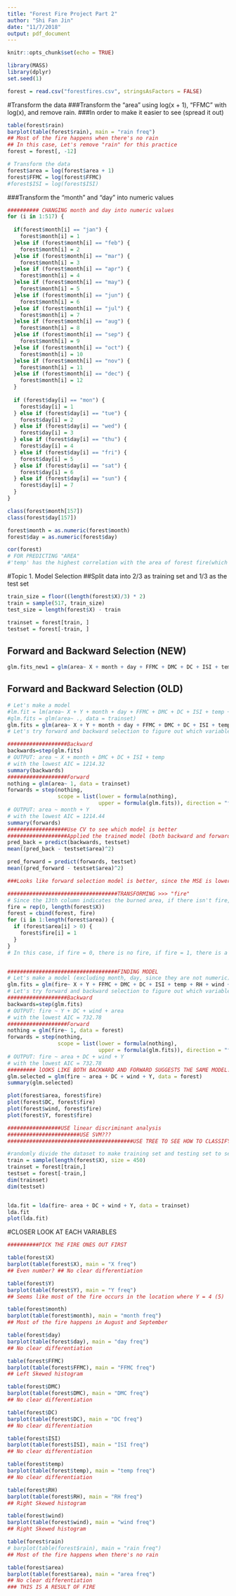 ```yaml
---
title: "Forest Fire Project Part 2"
author: "Shi Fan Jin"
date: "11/7/2018"
output: pdf_document
---
```


```r
knitr::opts_chunk$set(echo = TRUE)
```

```r
library(MASS)
library(dplyr)
set.seed(1)
```

```r
forest = read.csv("forestfires.csv", stringsAsFactors = FALSE)
```


#Transform the data
###Transform the "area" using log(x + 1), "FFMC" with log(x), and remove rain.
###In order to make it easier to see (spread it out)
```r
table(forest$rain)
barplot(table(forest$rain), main = "rain freq")
## Most of the fire happens when there's no rain
## In this case, Let's remove "rain" for this practice
forest = forest[, -12]

# Transform the data
forest$area = log(forest$area + 1)
forest$FFMC = log(forest$FFMC)
#forest$ISI = log(forest$ISI)
```

###Transform the "month" and "day" into numeric values
```r
########## CHANGING month and day into numeric values
for (i in 1:517) {
  
  if(forest$month[i] == "jan") {
    forest$month[i] = 1
  }else if (forest$month[i] == "feb") {
    forest$month[i] = 2
  }else if (forest$month[i] == "mar") {
    forest$month[i] = 3
  }else if (forest$month[i] == "apr") {
    forest$month[i] = 4
  }else if (forest$month[i] == "may") {
    forest$month[i] = 5
  }else if (forest$month[i] == "jun") {
    forest$month[i] = 6
  }else if (forest$month[i] == "jul") {
    forest$month[i] = 7
  }else if (forest$month[i] == "aug") {
    forest$month[i] = 8
  }else if (forest$month[i] == "sep") {
    forest$month[i] = 9
  }else if (forest$month[i] == "oct") {
    forest$month[i] = 10
  }else if (forest$month[i] == "nov") {
    forest$month[i] = 11
  }else if (forest$month[i] == "dec") {
    forest$month[i] = 12
  }
  
  if (forest$day[i] == "mon") {
    forest$day[i] = 1
  } else if (forest$day[i] == "tue") {
    forest$day[i] = 2
  } else if (forest$day[i] == "wed") {
    forest$day[i] = 3
  } else if (forest$day[i] == "thu") {
    forest$day[i] = 4
  } else if (forest$day[i] == "fri") {
    forest$day[i] = 5
  } else if (forest$day[i] == "sat") {
    forest$day[i] = 6
  } else if (forest$day[i] == "sun") {
    forest$day[i] = 7
  }
}

class(forest$month[157])
class(forest$day[157])

forest$month = as.numeric(forest$month)
forest$day = as.numeric(forest$day)

cor(forest)
# FOR PREDICTING "AREA"
#'temp' has the highest correlation with the area of forest fire(which is a positive correlation), followed by 'RH' also a positive correlation, 'Rain' has the least correlation
```

#Topic 1. Model Selection
##Split data into 2/3 as training set and 1/3 as the test set
```r
train_size = floor((length(forest$X)/3) * 2)
train = sample(517, train_size)
test_size = length(forest$X) - train

trainset = forest[train, ]
testset = forest[-train, ]
```

## Forward and Backward Selection (NEW)
```r
glm.fits_new1 = glm(area~ X + month + day + FFMC + DMC + DC + ISI + temp + RH + wind, data = trainset)
```






## Forward and Backward Selection (OLD)
```r
# Let's make a model
#lm.fit = lm(area~ X + Y + month + day + FFMC + DMC + DC + ISI + temp + RH + wind, data = forest)
#glm.fits = glm(area~ ., data = trainset)
glm.fits = glm(area~ X + Y + month + day + FFMC + DMC + DC + ISI + temp + RH + wind, data = trainset)
# Let's try forward and backward selection to figure out which variable have more significant effect on causing a fire.

###################Backward
backwards=step(glm.fits)
# OUTPUT: area ~ X + month + DMC + DC + ISI + temp
# with the lowest AIC = 1214.32
summary(backwards)
###################Forward
nothing = glm(area~ 1, data = trainset)
forwards = step(nothing, 
                scope = list(lower = formula(nothing), 
                             upper = formula(glm.fits)), direction = "forward")
# OUTPUT: area ~ month + Y
# with the lowest AIC = 1214.44
summary(forwards)
###################Use CV to see which model is better
###################Applied the trained model (both backward and forward) to the test-data to compare the error
pred_back = predict(backwards, testset)
mean((pred_back - testset$area)^2)

pred_forward = predict(forwards, testset)
mean((pred_forward - testset$area)^2)

###Looks like forward selection model is better, since the MSE is lower (1.872752 < 1.886026)

```






```r
###################################TRANSFORMING >>> "fire"
# Since the 13th column indicates the burned area, if there isn't fire, the area = 0. In this case, we can transform this variable into whether or not there is a forest fire.
fire = rep(0, length(forest$X))
forest = cbind(forest, fire)
for (i in 1:length(forest$area)) {
  if (forest$area[i] > 0) {
    forest$fire[i] = 1
  }
}
# In this case, if fire = 0, there is no fire, if fire = 1, there is a fire.


###################################FINDING MODEL
# Let's make a model (excluding month, day, since they are not numeric):
glm.fits = glm(fire~ X + Y + FFMC + DMC + DC + ISI + temp + RH + wind + area, data = forest)
# Let's try forward and backward selection to figure out which variable have more significant effect on causing a fire.
###################Backward
backwards=step(glm.fits)
# OUTPUT: fire ~ Y + DC + wind + area 
# with the lowest AIC = 732.78
###################Forward
nothing = glm(fire~ 1, data = forest)
forwards = step(nothing, 
                scope = list(lower = formula(nothing), 
                             upper = formula(glm.fits)), direction = "forward")
# OUTPUT: fire ~ area + DC + wind + Y
# with the lowest AIC = 732.78
######### lOOKS LIKE BOTH BACKWARD AND FORWARD SUGGESTS THE SAME MODEL: fire ~ Y + DC + wind + area 
glm.selected = glm(fire ~ area + DC + wind + Y, data = forest)
summary(glm.selected)
```


```r
plot(forest$area, forest$fire)
plot(forest$DC, forest$fire)
plot(forest$wind, forest$fire)
plot(forest$Y, forest$fire)

#################USE linear discriminant analysis
#######################USE SVM???
########################################USE TREE TO SEE HOW TO CLASSIFY AS SMALL FIRE, MEDIUM FIRE, BIG FIRE?

```

```r
#randomly divide the dataset to make training set and testing set to see if our model is good or not
train = sample(length(forest$X), size = 450)
trainset = forest[train,]
testset = forest[-train,]
dim(trainset)
dim(testset)


lda.fit = lda(fire~ area + DC + wind + Y, data = trainset)
lda.fit
plot(lda.fit)
```


#CLOSER LOOK AT EACH VARIABLES
```r
##########PICK THE FIRE ONES OUT FIRST

table(forest$X)
barplot(table(forest$X), main = "X freq")
## Even number? ## No clear differentiation

table(forest$Y)
barplot(table(forest$Y), main = "Y freq")
## Seems like most of the fire occurs in the location where Y = 4 (5)

table(forest$month)
barplot(table(forest$month), main = "month freq")
## Most of the fire happens in August and September

table(forest$day)
barplot(table(forest$day), main = "day freq")
## No clear differentiation

table(forest$FFMC)
barplot(table(forest$FFMC), main = "FFMC freq")
## Left Skewed histogram

table(forest$DMC)
barplot(table(forest$DMC), main = "DMC freq")
## No clear differentiation

table(forest$DC)
barplot(table(forest$DC), main = "DC freq")
## No clear differentiation

table(forest$ISI)
barplot(table(forest$ISI), main = "ISI freq")
## No clear differentiation

table(forest$temp)
barplot(table(forest$temp), main = "temp freq")
## No clear differentiation

table(forest$RH)
barplot(table(forest$RH), main = "RH freq")
## Right Skewed histogram

table(forest$wind)
barplot(table(forest$wind), main = "wind freq")
## Right Skewed histogram

table(forest$rain)
# barplot(table(forest$rain), main = "rain freq")
## Most of the fire happens when there's no rain

table(forest$area)
barplot(table(forest$area), main = "area freq")
## No clear differentiation
### THIS IS A RESULT OF FIRE
```




